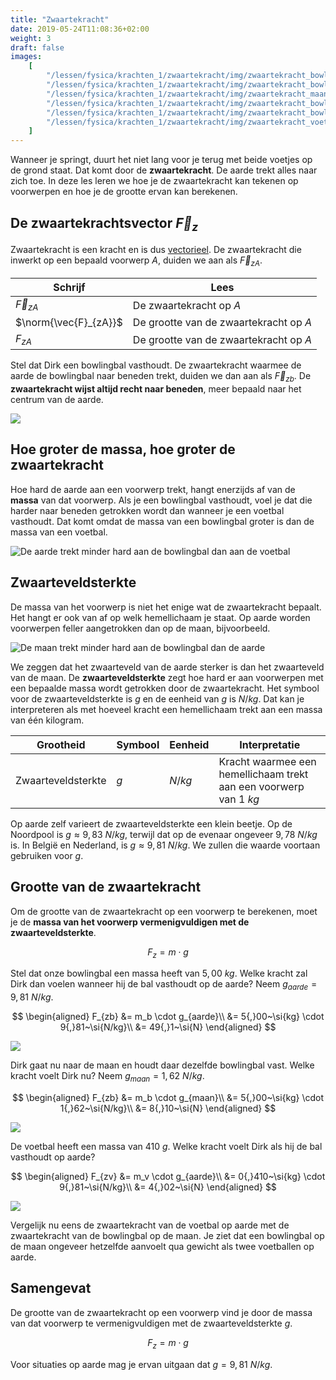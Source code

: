 ```yaml
---
title: "Zwaartekracht"
date: 2019-05-24T11:08:36+02:00
weight: 3
draft: false
images:
    [
        "/lessen/fysica/krachten_1/zwaartekracht/img/zwaartekracht_bowlingbal.png",
        "/lessen/fysica/krachten_1/zwaartekracht/img/zwaartekracht_bowlingbal_vs_voetbal.png",
        "/lessen/fysica/krachten_1/zwaartekracht/img/zwaartekracht_maan_aarde.png",
        "/lessen/fysica/krachten_1/zwaartekracht/img/zwaartekracht_bowlingbal_aarde_oefening.png",
        "/lessen/fysica/krachten_1/zwaartekracht/img/zwaartekracht_bowlingbal_maan_oefening.png",
        "/lessen/fysica/krachten_1/zwaartekracht/img/zwaartekracht_voetbal_aarde_oefening.png",
    ]
---
```


Wanneer je springt, duurt het niet lang voor je terug met beide voetjes op de grond staat. Dat komt door de **zwaartekracht**. De aarde trekt alles naar zich toe. In deze les leren we hoe je de zwaartekracht kan tekenen op voorwerpen en hoe je de grootte ervan kan berekenen.

## De zwaartekrachtsvector $\vec{F}_z$

Zwaartekracht is een kracht en is dus [vectorieel](krachtvector). De zwaartekracht die inwerkt op een bepaald voorwerp $A$, duiden we aan als $\vec{F}_{zA}$.

| Schrijf                | Lees                                   |
| ---------------------- | -------------------------------------- |
| $\vec{F}_{zA}$        | De zwaartekracht op $A$                |
| $\norm{\vec{F}_{zA}}$ | De grootte van de zwaartekracht op $A$ |
| $F_{zA}$              | De grootte van de zwaartekracht op $A$ |

Stel dat Dirk een bowlingbal vasthoudt. De zwaartekracht waarmee de aarde de
bowlingbal naar beneden trekt, duiden we dan aan als $\vec{F}_{zb}$. De
**zwaartekracht wijst altijd recht naar beneden**, meer bepaald naar het
centrum van de aarde.

![](img/zwaartekracht_bowlingbal.png)

## Hoe groter de massa, hoe groter de zwaartekracht

Hoe hard de aarde aan een voorwerp trekt, hangt enerzijds af van de **massa**
van dat voorwerp. Als je een bowlingbal vasthoudt, voel je dat die harder naar
beneden getrokken wordt dan wanneer je een voetbal vasthoudt. Dat komt omdat de
massa van een bowlingbal groter is dan de massa van een voetbal.

![De aarde trekt minder hard aan de bowlingbal dan aan de voetbal](img/zwaartekracht_bowlingbal_vs_voetbal.png)

## Zwaarteveldsterkte

De massa van het voorwerp is niet het enige wat de zwaartekracht bepaalt. Het
hangt er ook van af op welk hemellichaam je staat. Op aarde worden voorwerpen
feller aangetrokken dan op de maan, bijvoorbeeld.

![De maan trekt minder hard aan de bowlingbal dan de aarde](img/zwaartekracht_maan_aarde.png)

We zeggen dat het zwaarteveld van de aarde sterker is dan het zwaarteveld van
de maan. De **zwaarteveldsterkte** zegt hoe hard er aan
voorwerpen met een bepaalde massa wordt getrokken door de zwaartekracht. Het
symbool voor de zwaarteveldsterkte is $g$ en de eenheid van $g$ is
$\si{N/kg}$. Dat kan je interpreteren als met hoeveel kracht <Mute
text="(newton)" /> een hemellichaam <Mute text="(bv. de aarde)" /> trekt
aan een massa van één kilogram.

| Grootheid          | Symbool | Eenheid     | Interpretatie                                                          |
| ------------------ | ------- | ----------- | ---------------------------------------------------------------------- |
| Zwaarteveldsterkte | $g$     | $\si{N/kg}$ | Kracht waarmee een hemellichaam trekt aan een voorwerp van $1~\si{kg}$ |

Op aarde zelf varieert de zwaarteveldsterkte een klein beetje. Op de Noordpool
is $g \approx 9{,}83~\si{N/kg}$, terwijl dat op de evenaar ongeveer
$9{,}78~\si{N/kg}$ is.
In België en Nederland, is $g \approx 9{,}81~\si{N/kg}$. We zullen die waarde
voortaan gebruiken voor $g$.

## Grootte van de zwaartekracht

Om de grootte van de zwaartekracht op een voorwerp te berekenen, moet je de
**massa van het voorwerp vermenigvuldigen met de zwaarteveldsterkte**.


$$
F_{z} = m \cdot g
$$


Stel dat onze bowlingbal een massa heeft van $5{,}00~\si{kg}$. Welke kracht zal
Dirk dan voelen wanneer hij de bal vasthoudt op de aarde? Neem
$g_{aarde}=9{,}81~\si{N/kg}$.

$$
\begin{aligned}
F_{zb} &= m_b \cdot g_{aarde}\\
 &= 5{,}00~\si{kg} \cdot 9{,}81~\si{N/kg}\\
 &= 49{,}1~\si{N}
\end{aligned}
$$

![](img/zwaartekracht_bowlingbal_aarde_oefening.png)

Dirk gaat nu naar de maan en houdt daar dezelfde bowlingbal vast. Welke kracht
voelt Dirk nu? Neem $g_{maan}=1{,}62~\si{N/kg}$.

$$
\begin{aligned}
F_{zb} &= m_b \cdot g_{maan}\\
 &= 5{,}00~\si{kg} \cdot 1{,}62~\si{N/kg}\\
 &= 8{,}10~\si{N}
\end{aligned}
$$

![](img/zwaartekracht_bowlingbal_maan_oefening.png)

De voetbal heeft een massa van $410~\si{g}$. Welke kracht voelt Dirk als hij de
bal vasthoudt op aarde?

$$
\begin{aligned}
F_{zv} &= m_v \cdot g_{aarde}\\
 &= 0{,}410~\si{kg} \cdot 9{,}81~\si{N/kg}\\
 &= 4{,}02~\si{N}
\end{aligned}
$$

![](img/zwaartekracht_voetbal_aarde_oefening.png)

Vergelijk nu eens de zwaartekracht van de voetbal op aarde met de zwaartekracht
van de bowlingbal op de maan. Je ziet dat een bowlingbal op de maan ongeveer
hetzelfde aanvoelt qua gewicht als twee voetballen op aarde.

## Samengevat

<Attention title="Grootte van de zwaartekracht berekenen">

De grootte van de zwaartekracht op een voorwerp vind je door de massa van dat
voorwerp te vermenigvuldigen met de zwaarteveldsterkte $g$.


$$
F_{z} = m \cdot g
$$


Voor situaties op aarde mag je ervan uitgaan dat $g = 9{,}81~\si{N/kg}$.
</Attention>
